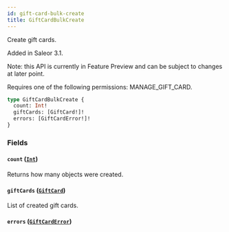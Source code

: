 ```yaml
---
id: gift-card-bulk-create
title: GiftCardBulkCreate
---
```


Create gift cards.

Added in Saleor 3.1.

Note: this API is currently in Feature Preview and can be subject to changes at later point.

Requires one of the following permissions: MANAGE_GIFT_CARD.

```graphql
type GiftCardBulkCreate {
  count: Int!
  giftCards: [GiftCard!]!
  errors: [GiftCardError!]!
}
```

### Fields

#### `count` ([`Int`](../../../developer/api-reference/scalars/int))

Returns how many objects were created.

#### `giftCards` ([`GiftCard`](../../../developer/api-reference/objects/gift-card))

List of created gift cards.

#### `errors` ([`GiftCardError`](../../../developer/api-reference/objects/gift-card-error))
